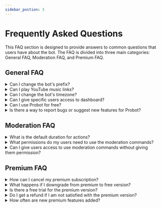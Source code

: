 ```yaml
---
sidebar_postion: 3
---
```


# Frequently Asked Questions

This FAQ section is designed to provide answers to common questions that users have about the bot. The FAQ is divided into three main categories: General FAQ, Moderation FAQ, and Premium FAQ.

## General FAQ

<details>
  <summary>Can I change the bot's prefix?</summary>
  <p>
    Unfortunately, the bot no longer uses prefixes. Instead, we have implemented the use of discord slash commands. However, users can set aliases for their favorite commands and use them as an alternative.
  </p>
</details>

<details>
  <summary>Can I play YouTube music links?</summary>
  <p>
    Due to YouTube's policy, we no longer support YouTube links. Currently, we only support Soundcloud, Bandcamp, and Viemo links.
  </p>
</details>

<details>
  <summary>Can I change the bot's timezone?</summary>
  <p>
    At this time, it is not possible to change the bot's timezone. The default timezone is set to GMT+3.
  </p>
</details>

<details>
  <summary>Can I give specific users access to dashboard?</summary>
  <p>
    Only users with the Administrator permission can have access to the dashboard. To grant access to specific users, create a role and assign it to them.
  </p>
</details>

<details>
  <summary>Can I use Probot for free?</summary>
  <p>
    Yes, Probot can be used for free. However, some features may require a premium subscription to access. You can check the pricing and subscription options on the <a href="https://probot.io/premium">Premium Page</a>.
  </p>
</details>

<details>
  <summary>Is there a way to report bugs or suggest new features for Probot?</summary>
  <p>
    Yes, you can report bugs or suggest new features by joining the official <a href="https://discord.gg/probot">Probot Support</a> server, where you can share your feedback with the developers and other members of the community.
  </p>
</details>

## Moderation FAQ

<details>
  <summary>What is the default duration for actions?</summary>
  <p>
    If no time is specified, the default duration for actions is three months.
  </p>
</details>

<details>
  <summary>What permissions do my users need to use the moderation commands?</summary>
  <p>
    The permissions required for each moderation command vary. To determine the necessary permission, users can try to use the command and receive an error message indicating the required permission.
  </p>
</details>

<details>
  <summary>Can I give users access to use moderation commands without giving them permission?</summary>
  <p>
    Yes, it is possible to give users access to use moderation commands without giving them permission. The bot has an option called Mod Roles which allows users to specify roles that are allowed to use all moderation commands.
  </p>
</details>

## Premium FAQ

<details>
  <summary>How can I cancel my premium subscription?</summary>
  - You can cancel your premium subscription by going to the manage premium page on the bot's website and selecting the `Cancel Subscription` option for the desired bot. Once the subscription is cancelled, you will no longer be charged and your premium features will be deactivated once the bot's duration expires. 
</details>

<details>
  <summary>What happens if I downgrade from premium to free version?</summary>
  <p>
   If you downgrade from the premium version to the free version, you will lose access to all premium features. Your data will not be deleted, but it will be locked until you upgrade again.
  </p>
</details>

<details>
  <summary>Is there a free trial for the premium version?</summary>
  <p>
   Unfortunately, there is no free trial for the premium version.
   </p>
</details>

<details>
  <summary>Do I get a refund if I am not satisfied with the premium version?</summary>
  <p>
   Refunds will be considered on a case-by-case basis. If you would like to request a refund, please contact our support team with the reason for your request.
   </p>
</details>

<details>
  <summary>How often are new premium features added?</summary>
  <p>
   New premium features are added regularly, but there is no set schedule for when they will be added. To stay informed about new features and updates, you can join the official Probot Support server, where developers and members of the community share news and information about the bot.
   </p>
</details>